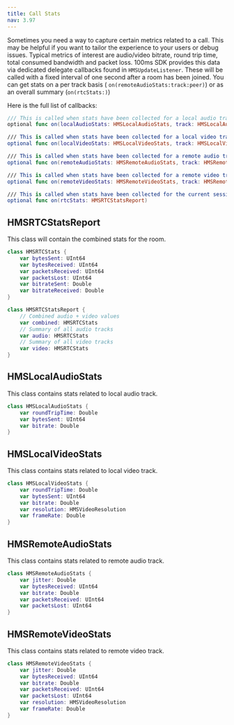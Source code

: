 ```yaml
---
title: Call Stats
nav: 3.97
---
```


Sometimes you need a way to capture certain metrics related to a call. This may be helpful if you want to tailor the experience to your users or debug issues. Typical metrics of interest are audio/video bitrate, round trip time, total consumed bandwidth and packet loss. 100ms SDK provides this data via dedicated delegate callbacks found in `HMSUpdateListener`. These will be called with a fixed interval of one second after a room has been joined. You can get stats on a per track basis ( `on(remoteAudioStats:track:peer)`) or as an overall summary (`on(rtcStats:)`) 

Here is the full list of callbacks:

```swift
/// This is called when stats have been collected for a local audio track.
optional func on(localAudioStats: HMSLocalAudioStats, track: HMSLocalAudioTrack, peer: HMSPeer)

/// This is called when stats have been collected for a local video track.
optional func on(localVideoStats: HMSLocalVideoStats, track: HMSLocalVideoTrack, peer: HMSPeer)

/// This is called when stats have been collected for a remote audio track.
optional func on(remoteAudioStats: HMSRemoteAudioStats, track: HMSRemoteAudioTrack, peer: HMSPeer)

/// This is called when stats have been collected for a remote video track.
optional func on(remoteVideoStats: HMSRemoteVideoStats, track: HMSRemoteVideoTrack, peer: HMSPeer)

/// This is called when stats have been collected for the current session
optional func on(rtcStats: HMSRTCStatsReport)
```

## HMSRTCStatsReport

This class will contain the combined stats for the room.

```swift
class HMSRTCStats {
	var bytesSent: UInt64
	var bytesReceived: UInt64
	var packetsReceived: UInt64
	var packetsLost: UInt64
	var bitrateSent: Double
	var bitrateReceived: Double
}

class HMSRTCStatsReport {
	// Combined audio + video values
	var combined: HMSRTCStats
	// Summary of all audio tracks
	var audio: HMSRTCStats
	// Summary of all video tracks
	var video: HMSRTCStats
}
```

## HMSLocalAudioStats

This class contains stats related to local audio track.

```swift
class HMSLocalAudioStats {
	var roundTripTime: Double
	var bytesSent: UInt64
	var bitrate: Double
}
```

## HMSLocalVideoStats

This class contains stats related to local video track.

```swift
class HMSLocalVideoStats {
	var roundTripTime: Double
	var bytesSent: UInt64
	var bitrate: Double
	var resolution: HMSVideoResolution
	var frameRate: Double
}
```

## HMSRemoteAudioStats

This class contains stats related to remote audio track.

```swift
class HMSRemoteAudioStats {
	var jitter: Double
	var bytesReceived: UInt64
	var bitrate: Double
	var packetsReceived: UInt64
	var packetsLost: UInt64
}
```

## HMSRemoteVideoStats

This class contains stats related to remote video track.

```swift
class HMSRemoteVideoStats {
	var jitter: Double
	var bytesReceived: UInt64
	var bitrate: Double
	var packetsReceived: UInt64
	var packetsLost: UInt64
	var resolution: HMSVideoResolution
	var frameRate: Double
}
```